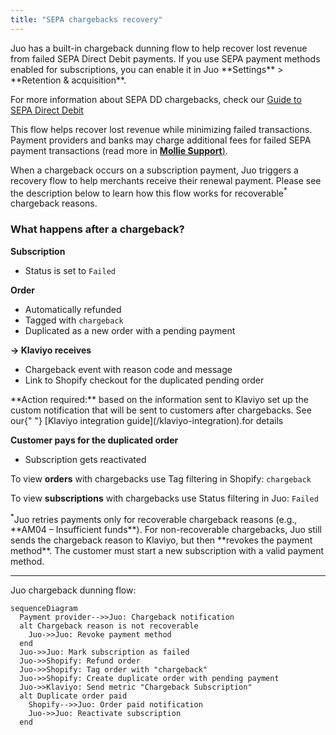 ```yaml
---
title: "SEPA chargebacks recovery"
---
```


<Tip>
Juo has a built-in chargeback dunning flow to help recover lost revenue from failed SEPA Direct Debit payments. If you use SEPA payment methods enabled for subscriptions, you can enable it in Juo **Settings** > **Retention & acquisition**.

For more information about SEPA DD chargebacks, check our [Guide to SEPA Direct Debit](/sepa-direct-debit)

</Tip>

This flow helps recover lost revenue while minimizing failed transactions. Payment providers and banks may charge additional fees for failed SEPA payment transactions (read more in [**Mollie Support**)](https://help.mollie.com/hc/en-us/articles/115000796469-What-is-a-SEPA-Direct-Debit-chargeback).

When a chargeback occurs on a subscription payment, Juo triggers a recovery flow to help merchants receive their renewal payment. Please see the description below to learn how this flow works for recoverable<sup>*</sup> chargeback reasons.

### What happens after a chargeback?

**Subscription**

- Status is set to `Failed`

**Order**

- Automatically refunded
- Tagged with `chargeback`
- Duplicated as a new order with a pending payment

**→ Klaviyo receives**

- Chargeback event with reason code and message
- Link to Shopify checkout for the duplicated pending order

<Note>
  **Action required:** based on the information sent to Klaviyo set up the
  custom notification that will be sent to customers after chargebacks. See our{" "}
  [Klaviyo integration guide](/klaviyo-integration).for details
</Note>

**Customer pays for the duplicated order**

- Subscription gets reactivated

<Note>

To view **orders** with chargebacks use Tag filtering in Shopify: `chargeback`

To view **subscriptions** with chargebacks use Status filtering in Juo: `Failed`

</Note>
<sup>*</sup>Juo retries payments only for recoverable chargeback reasons (e.g., **AM04 – Insufficient funds**). For non-recoverable chargebacks, Juo still sends the chargeback reason to Klaviyo, but then **revokes the payment method**. The customer must start a new subscription with a valid payment method.

---

Juo chargeback dunning flow:

```mermaid
sequenceDiagram
  Payment provider-->>Juo: Chargeback notification
  alt Chargeback reason is not recoverable
    Juo->>Juo: Revoke payment method
  end
  Juo->>Juo: Mark subscription as failed
  Juo->>Shopify: Refund order
  Juo->>Shopify: Tag order with "chargeback"
  Juo->>Shopify: Create duplicate order with pending payment
  Juo->>Klaviyo: Send metric "Chargeback Subscription"
  alt Duplicate order paid
    Shopify-->>Juo: Order paid notification
    Juo->>Juo: Reactivate subscription
  end
```
